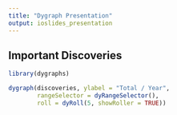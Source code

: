 ```yaml
---
title: "Dygraph Presentation"
output: ioslides_presentation
---
```


## Important Discoveries

```r
library(dygraphs)

dygraph(discoveries, ylabel = "Total / Year", 
        rangeSelector = dyRangeSelector(),
        roll = dyRoll(5, showRoller = TRUE))
```

